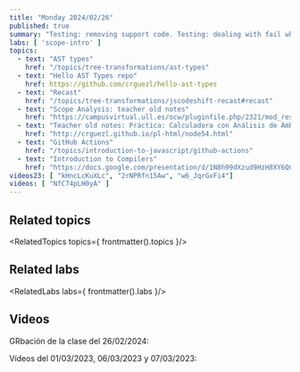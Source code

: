 ```yaml
---
title: "Monday 2024/02/26"
published: true
summary: "Testing: removing support code. Testing: dealing with fail when small changes. GitHub Actions. Continuous integration and Autograding. Dependencies"
labs: [ 'scope-intro' ]
topics: 
  - text: "AST types"
    href: "/topics/tree-transformations/ast-types"
  - text: "Hello AST Types repo"
    href: https://github.com/crguezl/hello-ast-types
  - text: "Recast"
    href: "/topics/tree-transformations/jscodeshift-recast#recast"
  - text: "Scope Analysis: teacher old notes"
    href: "https://campusvirtual.ull.es/ocw/pluginfile.php/2321/mod_resource/content/0/perlexamples/node282.html"
  - text: "Teacher old notes: Práctica: Calculadora con Análisis de Ámbito"
    href: "http://crguezl.github.io/pl-html/node54.html"
  - text: "GitHub Actions"
    href: "/topics/introduction-to-javascript/github-actions"
  - text: "Introduction to Compilers"
    href: "https://docs.google.com/presentation/d/1N8h99dXzud9HzH8XY6QCZSmATCAWXtZebuqRTiy8qMU/edit?usp=sharing"
videos23: [ "kHncLcKuXLc", "2rNPRfn15Aw", "w6_JqrGxFi4"]
videos: [ "NfC74pLH0yA" ]
---
```




## Related topics

<RelatedTopics topics={ frontmatter().topics }/>

## Related labs

<RelatedLabs labs={ frontmatter().labs }/>

## Videos

GRbación de la clase del 26/02/2024:

<Videos ids={frontmatter().videos}></Videos>

Vídeos del 01/03/2023, 06/03/2023 y 07/03/2023:

<Videos ids={frontmatter().videos23}></Videos>


